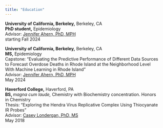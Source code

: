 ```yaml
---
title: "Education"
---
```


**University of California, Berkeley,** Berkeley, CA  
**PhD student,** Epidemiology  
Advisor: [Jennifer Ahern, PhD, MPH](https://publichealth.berkeley.edu/people/jennifer-ahern)  
starting Fall 2024  

**University of California, Berkeley,** Berkeley, CA  
**MS,** Epidemiology  
Capstone: “Evaluating the Predictive Performance of Different Data Sources to Forecast Overdose Deaths in Rhode Island at the Neighborhood Level With Machine Learning in Rhode Island”  
Advisor: [Jennifer Ahern, PhD, MPH](https://publichealth.berkeley.edu/people/jennifer-ahern)  
May 2024 
  
**Haverford College,** Haverford, PA  
**BS, ** *magna cum laude,* Chemistry with Biochemistry concentration. 
Honors in Chemistry  
Thesis: “Exploring the Hendra Virus Replicative Complex Using Thiocyanate IR Probes”  
Advisor: [Casey Londergan, PhD, MS](https://www.haverford.edu/users/clonderg)  
May 2018
